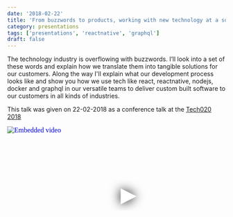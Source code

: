 ```yaml
---
date: '2018-02-22'
title: 'From buzzwords to products, working with new technology at a software agency'
category: presentations
tags: ['presentations', 'reactnative', 'graphql']
draft: false
---
```


The technology industry is overflowing with buzzwords. I’ll look into a set of these words and explain how we translate them into tangible solutions for our customers. Along the way I'll explain what our development process looks like and show you how we use tech like react, reactnative, nodejs, docker and graphql in our versatile teams to deliver custom built software to our customers in all kinds of industries.

This talk was given on 22-02-2018 as a conference talk at the [Tech020 2018](https://tech020.org/)

<iframe
  width="560"
  height="315"
  src="https://www.youtube.com/embed/OUeLujG59uk"
  srcdoc="<style>*{padding:0;margin:0;overflow:hidden}html,body{height:100%}img,span{position:absolute;width:100%;top:0;bottom:0;margin:auto}span{height:1.5em;text-align:center;font:48px/1.5 sans-serif;color:white;text-shadow:0 0 0.5em black}</style><a href=https://www.youtube.com/embed/OUeLujG59uk?autoplay=1><img src=https://img.youtube.com/vi/OUeLujG59uk/hqdefault.jpg alt='Embedded video'><span>▶</span></a>"
  frameborder="0"
  allow="accelerometer; autoplay; encrypted-media; gyroscope; picture-in-picture"
  allowfullscreen
  title="Embedded video"
></iframe>
